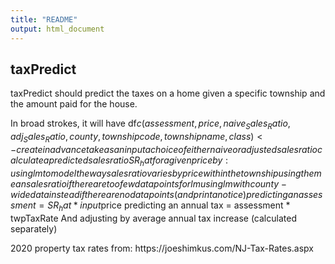```yaml
---
title: "README"
output: html_document
---
```


## taxPredict

taxPredict should predict the taxes on a home given a specific township and the amount paid for the house.

In broad strokes, it will
  have df$c(assessment, price, naive_Sales_Ratio, adj_Sales_Ratio, county, township code, township name, class) <- create in advance
  take as an input a choice of either naive or adjusted sales ratio
  calculate a predicted sales ratio SR_hat for a given price by:
    using lm to model the way sales ratio varies by price within the township
    using the mean sales ratio if there are too few data points for lm
    using lm with county-wide data instead if there are no data points (and print a notice)
  predicting an assessment = SR_hat * input$price
  predicting an annual tax = assessment * twpTaxRate 
  And adjusting by average annual tax increase (calculated separately)

2020 property tax rates from: https://joeshimkus.com/NJ-Tax-Rates.aspx
